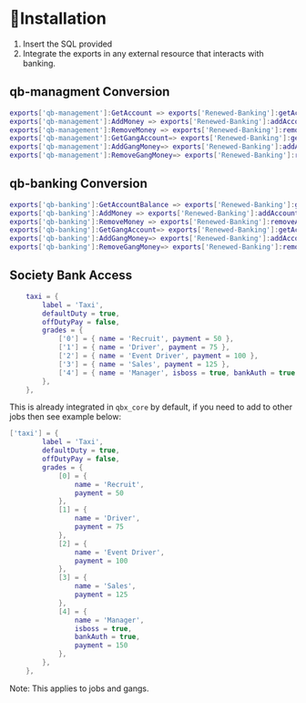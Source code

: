 # 📄Installation

1. Insert the SQL provided
2. Integrate the exports in any external resource that interacts with banking.
 
## qb-managment Conversion

```lua
exports['qb-management']:GetAccount => exports['Renewed-Banking']:getAccountMoney
exports['qb-management']:AddMoney => exports['Renewed-Banking']:addAccountMoney
exports['qb-management']:RemoveMoney => exports['Renewed-Banking']:removeAccountMoney
exports['qb-management']:GetGangAccount=> exports['Renewed-Banking']:getAccountMoney
exports['qb-management']:AddGangMoney=> exports['Renewed-Banking']:addAccountMoney
exports['qb-management']:RemoveGangMoney=> exports['Renewed-Banking']:removeAccountMoney
```
## qb-banking Conversion

```lua
exports['qb-banking']:GetAccountBalance => exports['Renewed-Banking']:getAccountMoney
exports['qb-banking']:AddMoney => exports['Renewed-Banking']:addAccountMoney
exports['qb-banking']:RemoveMoney => exports['Renewed-Banking']:removeAccountMoney
exports['qb-banking']:GetGangAccount=> exports['Renewed-Banking']:getAccountMoney
exports['qb-banking']:AddGangMoney=> exports['Renewed-Banking']:addAccountMoney
exports['qb-banking']:RemoveGangMoney=> exports['Renewed-Banking']:removeAccountMoney
```

## Society Bank Access

```lua filename="qb-core/shared/jobs.lua / qb-core/shared/gangs.lua" /bankAuth = true,/
	taxi = {
		label = 'Taxi',
		defaultDuty = true,
		offDutyPay = false,
		grades = {
			['0'] = { name = 'Recruit', payment = 50 },
			['1'] = { name = 'Driver', payment = 75 },
			['2'] = { name = 'Event Driver', payment = 100 },
			['3'] = { name = 'Sales', payment = 125 },
			['4'] = { name = 'Manager', isboss = true, bankAuth = true, payment = 150 },
		},
	},
```

This is already integrated in `qbx_core` by default, if you need to add to other jobs then see example below:

```lua filename="qbx_core/shared/jobs.lua / qbx_core/shared/gangs.lua" /bankAuth = true,/
['taxi'] = {
		label = 'Taxi',
		defaultDuty = true,
		offDutyPay = false,
		grades = {
            [0] = {
                name = 'Recruit',
                payment = 50
            },
			[1] = {
                name = 'Driver',
                payment = 75
            },
			[2] = {
                name = 'Event Driver',
                payment = 100
            },
			[3] = {
                name = 'Sales',
                payment = 125
            },
			[4] = {
                name = 'Manager',
                isboss = true,
                bankAuth = true,
                payment = 150
            },
        },
	},
```
Note: This applies to jobs and gangs. 